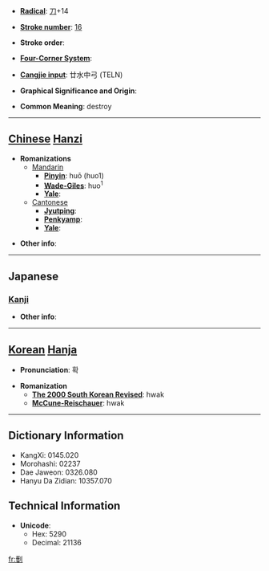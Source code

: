 * '''[[Wiktionary:Chinese radical index| Radical]]''': [[Wiktionary:Chinese radical index 刀|刀]]+14

* '''[[Wiktionary:Chinese total strokes index|Stroke number]]''': [[Wiktionary:Chinese total strokes index 16|16]]

* '''Stroke order''': 

* '''[[Wiktionary:Chinese four corner index|Four-Corner System]]''': 

* '''[[Wiktionary:Chinese Cangjie index|Cangjie input]]''': 廿水中弓 (TELN)

* '''Graphical Significance and Origin''': 

* '''Common Meaning''': destroy

----

== [[Chinese]] [[Hanzi]] ==

* '''Romanizations'''
** [[Mandarin]]
*** '''[[Pinyin]]''': huō (huo1)
*** '''[[Wade-Giles]]''': huo<sup>1</sup>
*** '''[[Yale]]''': 
**[[Cantonese]]
***'''[[Jyutping]]''':
***'''[[Penkyamp]]''': 
***'''[[Yale]]''': 

* '''Other info''': 

----

==Japanese==
===[[Kanji]]===
{{kanji|on readings=[[かく]] (kaku), [[きゃく]] (kyaku)
|kun readings=[[さく]] (saku)
}}

* '''Other info''':  

----

== [[Korean]] [[Hanja]] ==

* '''Pronunciation''': 확

* '''Romanization'''
** '''[[The 2000 South Korean Revised Romanization|The 2000 South Korean Revised]]''': hwak
** '''[[McCune-Reischauer]]''': hwak

----

== Dictionary Information ==

* KangXi: 0145.020
* Morohashi: 02237
* Dae Jaweon: 0326.080
* Hanyu Da Zidian: 10357.070

== Technical Information ==

* '''Unicode''':
** Hex: 5290
** Decimal: 21136

[[fr:劐]]